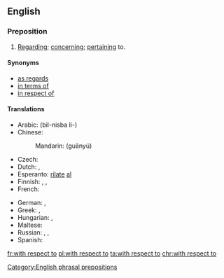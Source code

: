 ==English==

===Preposition===
{{en-prep|head=[[with]] [[respect]] [[to]]}}

# [[regarding|Regarding]]; [[concerning]]; [[pertaining]] to.

====Synonyms====
* [[as regards]]
* [[in terms of]]
* [[in respect of]]

====Translations====
{{trans-top|pertaining to}}
* Arabic: {{t-|ar|بالنسبة ل}} (bil-nisba li-)
* Chinese:
*: Mandarin: {{t-|cmn|关于|sc=Hani}} (guānyú)
* Czech: {{t-|cs|s ohledem na}}
* Dutch: {{t-|nl|ten opzichte van}}, {{t-|nl|met betrekking tot}}
* Esperanto: [[rilate]] [[al]]
* Finnish: {{t+|fi|suhteen}},  {{t-|fi|suhteessa}},  {{t+|fi|liittyen}}
* French: {{t+|fr|quant à}}
{{trans-mid}}
* German: {{t-|de|in Bezug auf}}, {{t+|de|bezüglich}}
* Greek: {{t-|el|σε σχέση με}}, {{t-|el|εν σχέση προς}}
* Hungarian: {{t+|hu|szerint}},  {{t+|hu|megfelelően}}
* Maltese: {{t-|mt|rigward|m}}
* Russian: {{t-|ru|что касается}}, {{t+|ru|относительно}}, {{t-|ru|касательно}}
* Spanish: {{t-|es|en cuanto a}}
{{trans-bottom}}

[[Category:English phrasal prepositions]]

[[fr:with respect to]]
[[pl:with respect to]]
[[ta:with respect to]]
[[chr:with respect to]]